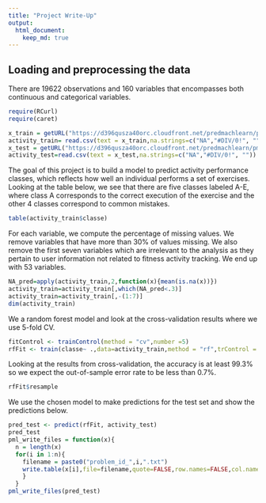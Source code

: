 ```yaml
---
title: "Project Write-Up"
output: 
  html_document:
    keep_md: true
---
```


## Loading and preprocessing the data
There are 19622 observations and 160 variables that encompasses both continuous and categorical variables.
```r
require(RCurl)
require(caret)
```

```r
x_train = getURL("https://d396qusza40orc.cloudfront.net/predmachlearn/pml-training.csv")
activity_train= read.csv(text = x_train,na.strings=c("NA","#DIV/0!", ""))
x_test = getURL("https://d396qusza40orc.cloudfront.net/predmachlearn/pml-testing.csv")
activity_test=read.csv(text = x_test,na.strings=c("NA","#DIV/0!", ""))
```
 
The goal of this project is to build a model to predict activity performance classes, which reflects how well an individual performs a set of exercises. Looking at the table below, we see that there are five classes labeled A-E, where class A corresponds to the correct execution of the exercise and the other 4 classes correspond to common mistakes.

```r
table(activity_train$classe)
```

For each variable, we compute the percentage of missing values. We remove variables that have more than 30% of values missing. We also remove the first seven variables which are irrelevant to the analysis as they pertain to user information not related to fitness activity tracking. We end up with 53 variables.
```r
NA_pred=apply(activity_train,2,function(x){mean(is.na(x))})
activity_train=activity_train[,which(NA_pred<.3)]
activity_train=activity_train[,-(1:7)]
dim(activity_train)
```

We a random forest model and look at the cross-validation results where we use 5-fold CV.
```r
fitControl <- trainControl(method = "cv",number =5)
rfFit <- train(classe~ .,data=activity_train,method = "rf",trControl = fitControl)
```

Looking at the results from cross-validation, the accuracy is at least 99.3% so we expect the out-of-sample error rate to be less than 0.7%.
```r
rfFit$resample
```

We use the chosen model to make predictions for the test set and show the predictions below.
```r
pred_test <- predict(rfFit, activity_test)
pred_test 
pml_write_files = function(x){
  n = length(x)
  for(i in 1:n){
    filename = paste0("problem_id_",i,".txt")
    write.table(x[i],file=filename,quote=FALSE,row.names=FALSE,col.names=FALSE)
    }
  }
pml_write_files(pred_test)
```








